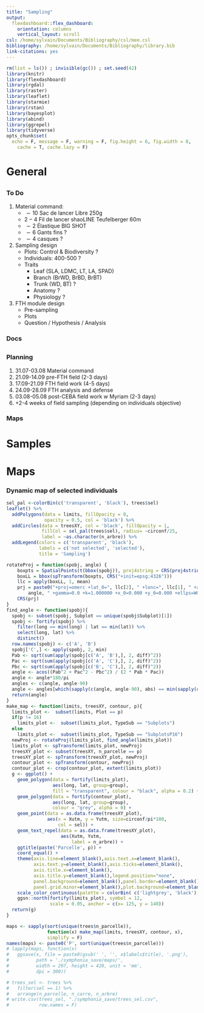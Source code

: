 ```yaml
---
title: "Sampling"
output: 
  flexdashboard::flex_dashboard:
    orientation: columns
    vertical_layout: scroll
csl: /home/sylvain/Documents/Bibliography/csl/mee.csl
bibliography: /home/sylvain/Documents/Bibliography/library.bib
link-citations: yes
---
```


```r
rm(list = ls()) ; invisible(gc()) ; set.seed(42)
library(knitr)
library(flexdashboard)
library(rgdal)
library(raster)
library(leaflet)
library(starmie)
library(rstan)
library(bayesplot)
library(abind)
library(ggrepel)
library(tidyverse)
opts_chunk$set(
  echo = F, message = F, warning = F, fig.height = 6, fig.width = 8,
    cache = T, cache.lazy = F)
```

# General

##

### To Do

1. Material command:
    + $\sim 10$ Sac de lancer Libre 250g
    + $2-4$ Fil de lancer shaoLINE Teufelberger 60m
    + $\sim 2$ Élastique BIG SHOT
    + $\sim 6$ Gants fins ?
    + $\sim 4$ casques ?
1. Sampling design
    + Plots: Control & Biodiversity ?
    + Individuals: 400-500 ?
    + Traits
        * Leaf (SLA, LDMC, LT, LA, SPAD) 
        * Branch (BrWD, BrBD, BrBT)
        * Trunk (WD, BT) ?
        * Anatomy ?
        * Physiology ?
1. FTH module design
    + Pre-sampling
    + Plots
    + Question / Hypothesis / Analysis

### Docs

##

### Planning

1. 31.07-03.08 Material command
1. 21.09-14.09 pre-FTH field (2-3 days)
1. 17.09-21.09 FTH field work (4-5 days)
1. 24.09-28.09 FTH analysis and defense
1. 03.08-05.08 post-CEBA field work w Myriam (2-3 days)
1. +2-4 weeks of field sampling (depending on individuals objective)

### Maps

# Samples

# Maps

### Dynamic map of selected individuals

```r
sel_pal <-colorBin(c('transparent', 'black'), trees$sel)
leaflet() %>%
  addPolygons(data = limits, fillOpacity = 0,
              opacity = 0.5, col = 'black') %>% 
  addCircles(data = treesXY, col = 'black', fillOpacity = 1,
             fillCol = sel_pal(trees$sel), radius= ~circonf/25,
             label = ~as.character(n_arbre)) %>% 
  addLegend(colors = c('transparent', 'black'), 
            labels = c('not selected', 'selected'),
            title = 'Sampling')
```

```r
rotateProj = function(spobj, angle) {
    boxpts = SpatialPoints(t(bbox(spobj)), proj4string = CRS(proj4string(spobj)))
    boxLL = bbox(spTransform(boxpts, CRS("+init=epsg:4326")))
    llc = apply(boxLL, 1, mean)
    prj = paste0("+proj=omerc +lat_0=", llc[2], " +lonc=", llc[1], " +alpha=", 
        angle, " +gamma=0.0 +k=1.000000 +x_0=0.000 +y_0=0.000 +ellps=WGS84 +units=m ")
    CRS(prj)
}
find_angle <- function(spobj){
  spobj <- subset(spobj, Subplot == unique(spobj$Subplot)[1])
  spobj <- fortify(spobj) %>% 
    filter(long == min(long) | lat == min(lat)) %>% 
    select(long, lat) %>% 
    distinct()
  row.names(spobj) <- c('A', 'B')
  spobj['C',] <- apply(spobj, 2, min)
  Pab <- sqrt(sum(apply(spobj[c('A', 'B'),], 2, diff)^2))
  Pac <- sqrt(sum(apply(spobj[c('A', 'C'),], 2, diff)^2))
  Pbc <- sqrt(sum(apply(spobj[c('B', 'C'),], 2, diff)^2))
  angle <- acos((Pab^2 + Pac^2 - Pbc^2) / (2 * Pab * Pac))
  angle <- angle*180/pi
  angles <- c(angle, angle-90)
  angle <- angles[which(sapply(c(angle, angle-90), abs) == min(sapply(c(angle, angle-90), abs)))]
  return(angle)
}
make_map <- function(limits, treesXY, contour, p){
  limits_plot <-  subset(limits, Plot == p)
  if(p != 16)
    limits_plot <-  subset(limits_plot, TypeSub == "Subplots")
  else
    limits_plot <-  subset(limits_plot, TypeSub == "SubplotsP16")
  newProj <- rotateProj(limits_plot, find_angle(limits_plot))
  limits_plot <- spTransform(limits_plot, newProj)
  treesXY_plot <- subset(treesXY, n_parcelle == p)
  treesXY_plot <- spTransform(treesXY_plot, newProj)
  contour_plot <- spTransform(contour, newProj)
  contour_plot <- crop(contour_plot, extent(limits_plot))
  g <- ggplot() +
    geom_polygon(data = fortify(limits_plot),
                 aes(long, lat, group=group),
                 fill = "transparent", colour = "black", alpha = 0.2) +
    geom_polygon(data = fortify(contour_plot),
                 aes(long, lat, group=group),
                 colour = "grey", alpha = 0) +
    geom_point(data = as.data.frame(treesXY_plot),
               aes(x = Xutm, y = Yutm, size=circonf/pi*100,
                   col = sel)) +
    geom_text_repel(data = as.data.frame(treesXY_plot),
                    aes(Xutm, Yutm, 
                        label = n_arbre)) +
    ggtitle(paste('Parcelle', p)) +
    coord_equal() +
    theme(axis.line=element_blank(),axis.text.x=element_blank(),
          axis.text.y=element_blank(),axis.ticks=element_blank(),
          axis.title.x=element_blank(),
          axis.title.y=element_blank(),legend.position="none",
          panel.background=element_blank(),panel.border=element_blank(),panel.grid.major=element_blank(),
          panel.grid.minor=element_blank(),plot.background=element_blank()) +
    scale_color_continuous(palette = colorBin( c('lightgrey', 'black'), domain = c(0,1))) +
    ggsn::north(fortify(limits_plot), symbol = 12, 
                scale = 0.05, anchor = c(x= 125, y = 140))
  return(g)
}
```

```r
maps <- sapply(sort(unique(trees$n_parcelle)), 
               function(x) make_map(limits, treesXY, contour, x),
               simplify = F)
names(maps) <- paste0('P', sort(unique(trees$n_parcelle)))
# lapply(maps, function(x)
#   ggsave(x, file = paste0(gsub(' ', '', x$labels$title), '.png'),
#          path = './symphonia_save/maps/',
#          width = 297, height = 420, unit = 'mm',
#          dpi = 300))
```

```r
# trees_sel <- trees %>% 
#   filter(sel == 1) %>% 
#   arrange(n_parcelle, n_carre, n_arbre)
# write.csv(trees_sel, "./symphonia_save/trees_sel.csv",
#           row.names = F)
```

